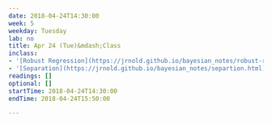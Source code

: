 ```yaml
---
date: 2018-04-24T14:30:00
week: 5
weekday: Tuesday
lab: no
title: Apr 24 (Tue)&mdash;Class
inclass: 
- '[Robust Regression](https://jrnold.github.io/bayesian_notes/robust-regression.html)'
- '[Separation](https://jrnold.github.io/bayesian_notes/separtion.html)'
readings: []
optional: []
startTime: 2018-04-24T14:30:00
endTime: 2018-04-24T15:50:00

---
```

